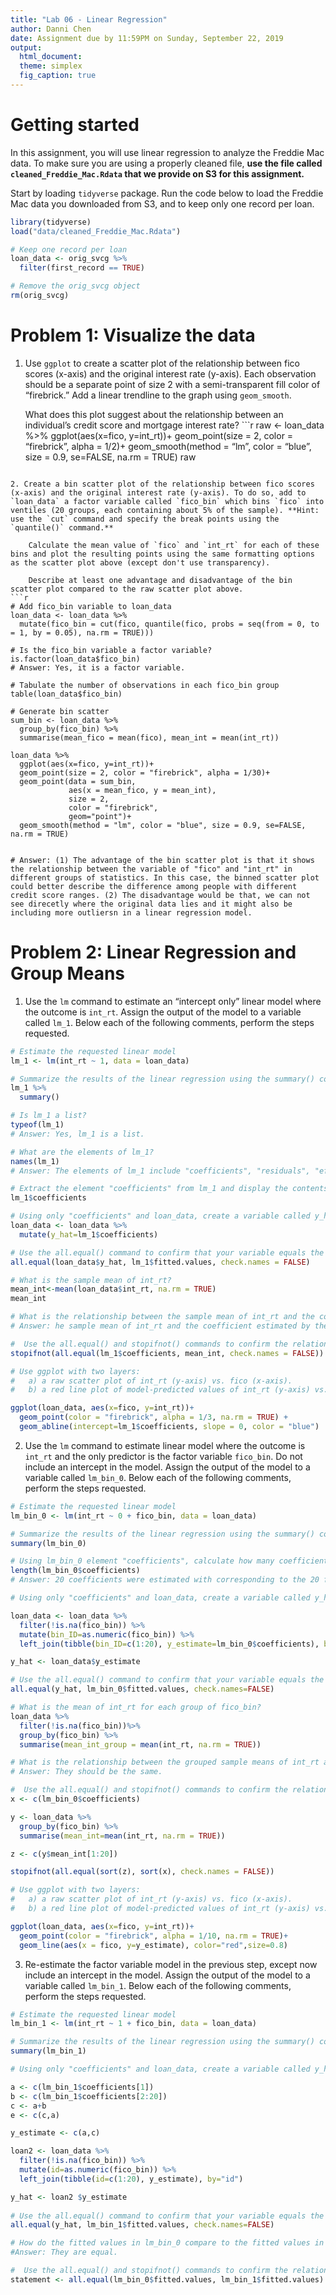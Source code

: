 ```yaml
---
title: "Lab 06 - Linear Regression"
author: Danni Chen
date: Assignment due by 11:59PM on Sunday, September 22, 2019
output:
  html_document:
  theme: simplex
  fig_caption: true
---
```


# Getting started
In this assignment, you will use linear regression to analyze the Freddie Mac data. To make sure you are using a properly cleaned file, **use the file called `cleaned_Freddie_Mac.Rdata` that we provide on S3 for this assignment.**

Start by loading `tidyverse` package. Run the code below to load the Freddie Mac data you downloaded from S3, and to keep only one record per loan.
```r
library(tidyverse)
load("data/cleaned_Freddie_Mac.Rdata")

# Keep one record per loan
loan_data <- orig_svcg %>% 
  filter(first_record == TRUE) 

# Remove the orig_svcg object 
rm(orig_svcg)
```

# Problem 1: Visualize the data

1. Use `ggplot` to create a scatter plot of the relationship between fico scores (x-axis) and the original interest rate (y-axis). Each observation should be a separate point of size 2 with a semi-transparent fill color of "firebrick." Add a linear trendline to the graph using `geom_smooth`. 

    What does this plot suggest about the relationship between an individual's credit score and mortgage interest rate?
```r
raw <- loan_data %>%
  ggplot(aes(x=fico, y=int_rt))+
  geom_point(size = 2, color = "firebrick", alpha = 1/2)+
  geom_smooth(method = "lm", color = "blue", size = 0.9, se=FALSE, na.rm = TRUE)
raw

```

2. Create a bin scatter plot of the relationship between fico scores (x-axis) and the original interest rate (y-axis). To do so, add to `loan_data` a factor variable called `fico_bin` which bins `fico` into ventiles (20 groups, each containing about 5% of the sample). **Hint: use the `cut` command and specify the break points using the `quantile()` command.** 

    Calculate the mean value of `fico` and `int_rt` for each of these bins and plot the resulting points using the same formatting options as the scatter plot above (except don't use transparency).

    Describe at least one advantage and disadvantage of the bin scatter plot compared to the raw scatter plot above.
```r
# Add fico_bin variable to loan_data
loan_data <- loan_data %>%
  mutate(fico_bin = cut(fico, quantile(fico, probs = seq(from = 0, to = 1, by = 0.05), na.rm = TRUE)))

# Is the fico_bin variable a factor variable?
is.factor(loan_data$fico_bin)
# Answer: Yes, it is a factor variable.

# Tabulate the number of observations in each fico_bin group
table(loan_data$fico_bin)

# Generate bin scatter
sum_bin <- loan_data %>% 
  group_by(fico_bin) %>% 
  summarise(mean_fico = mean(fico), mean_int = mean(int_rt))

loan_data %>%
  ggplot(aes(x=fico, y=int_rt))+
  geom_point(size = 2, color = "firebrick", alpha = 1/30)+
  geom_point(data = sum_bin, 
             aes(x = mean_fico, y = mean_int),
             size = 2, 
             color = "firebrick",
             geom="point")+
  geom_smooth(method = "lm", color = "blue", size = 0.9, se=FALSE, na.rm = TRUE)
  

# Answer: (1) The advantage of the bin scatter plot is that it shows the relationship between the variable of "fico" and "int_rt" in different groups of statistics. In this case, the binned scatter plot could better describe the difference among people with different credit score ranges. (2) The disadvantage would be that, we can not see direcetly where the original data lies and it might also be including more outliersn in a linear regression model.
```

# Problem 2: Linear Regression and Group Means

1. Use the `lm` command to estimate an "intercept only" linear model where the outcome is `int_rt`. Assign the output of the model to a variable called `lm_1`. Below each of the following comments, perform the steps requested.

```r
# Estimate the requested linear model
lm_1 <- lm(int_rt ~ 1, data = loan_data)

# Summarize the results of the linear regression using the summary() command
lm_1 %>%
  summary()

# Is lm_1 a list?
typeof(lm_1)
# Answer: Yes, lm_1 is a list.

# What are the elements of lm_1?
names(lm_1)
# Answer: The elements of lm_1 include "coefficients", "residuals", "effects", "rank", "fitted.values", "assign", "qr", "df.residual", "na.action", "xlevels", "call", "terms", "model".

# Extract the element "coefficients" from lm_1 and display the contents
lm_1$coefficients

# Using only "coefficients" and loan_data, create a variable called y_hat containing model predicted outcomes.
loan_data <- loan_data %>% 
  mutate(y_hat=lm_1$coefficients)

# Use the all.equal() command to confirm that your variable equals the "fitted.values" element of lm_1.
all.equal(loan_data$y_hat, lm_1$fitted.values, check.names = FALSE)

# What is the sample mean of int_rt?
mean_int<-mean(loan_data$int_rt, na.rm = TRUE)
mean_int

# What is the relationship between the sample mean of int_rt and the coefficient estimated by your model? 
# Answer: he sample mean of int_rt and the coefficient estimated by the model should be the same.

#  Use the all.equal() and stopifnot() commands to confirm the relationship you assert. 
stopifnot(all.equal(lm_1$coefficients, mean_int, check.names = FALSE))

# Use ggplot with two layers:
#   a) a raw scatter plot of int_rt (y-axis) vs. fico (x-axis). 
#   b) a red line plot of model-predicted values of int_rt (y-axis) vs. fico (x-axis). 

ggplot(loan_data, aes(x=fico, y=int_rt))+
  geom_point(color = "firebrick", alpha = 1/3, na.rm = TRUE) +
  geom_abline(intercept=lm_1$coefficients, slope = 0, color = "blue")

```

2. Use the `lm` command to estimate linear model where the outcome is `int_rt` and the only predictor is the factor variable `fico_bin`. Do not include an intercept in the model. Assign the output of the model to a variable called `lm_bin_0`. Below each of the following comments, perform the steps requested.

```r
# Estimate the requested linear model
lm_bin_0 <- lm(int_rt ~ 0 + fico_bin, data = loan_data)

# Summarize the results of the linear regression using the summary() command
summary(lm_bin_0)

# Using lm_bin_0 element "coefficients", calculate how many coefficients were estimated.
length(lm_bin_0$coefficients)
# Answer: 20 coefficients were estimated with corresponding to the 20 fico bins.

# Using only "coefficients" and loan_data, create a variable called y_hat containing model predicted outcomes.

loan_data <- loan_data %>% 
  filter(!is.na(fico_bin)) %>% 
  mutate(bin_ID=as.numeric(fico_bin)) %>% 
  left_join(tibble(bin_ID=c(1:20), y_estimate=lm_bin_0$coefficients), by="bin_ID")

y_hat <- loan_data$y_estimate

# Use the all.equal() command to confirm that your variable equals the "fitted.values" element of lm_bin_0.
all.equal(y_hat, lm_bin_0$fitted.values, check.names=FALSE)

# What is the mean of int_rt for each group of fico_bin?
loan_data %>%
  filter(!is.na(fico_bin))%>%
  group_by(fico_bin) %>%
  summarise(mean_int_group = mean(int_rt, na.rm = TRUE))

# What is the relationship between the grouped sample means of int_rt and the coefficients estimated by your model? 
# Answer: They should be the same.

#  Use the all.equal() and stopifnot() commands to confirm the relationship you assert. 
x <- c(lm_bin_0$coefficients)

y <- loan_data %>% 
  group_by(fico_bin) %>%
  summarise(mean_int=mean(int_rt, na.rm = TRUE))

z <- c(y$mean_int[1:20])

stopifnot(all.equal(sort(z), sort(x), check.names = FALSE))

# Use ggplot with two layers:
#   a) a raw scatter plot of int_rt (y-axis) vs. fico (x-axis). 
#   b) a red line plot of model-predicted values of int_rt (y-axis) vs. fico (x-axis). 

ggplot(loan_data, aes(x=fico, y=int_rt))+
  geom_point(color = "firebrick", alpha = 1/10, na.rm = TRUE)+
  geom_line(aes(x = fico, y=y_estimate), color="red",size=0.8)

```

3. Re-estimate the factor variable model in the previous step, except now include an intercept in the model. Assign the output of the model to a variable called `lm_bin_1`. Below each of the following comments, perform the steps requested.

```r
# Estimate the requested linear model
lm_bin_1 <- lm(int_rt ~ 1 + fico_bin, data = loan_data)

# Summarize the results of the linear regression using the summary() command
summary(lm_bin_1)

# Using only "coefficients" and loan_data, create a variable called y_hat containing model predicted outcomes.

a <- c(lm_bin_1$coefficients[1])
b <- c(lm_bin_1$coefficients[2:20])
c <- a+b
e <- c(c,a)

y_estimate <- c(a,c)

loan2 <- loan_data %>% 
  filter(!is.na(fico_bin)) %>% 
  mutate(id=as.numeric(fico_bin)) %>% 
  left_join(tibble(id=c(1:20), y_estimate), by="id")

y_hat <- loan2 $y_estimate
  
# Use the all.equal() command to confirm that your variable equals the "fitted.values" element of lm_bin_1.
all.equal(y_hat, lm_bin_1$fitted.values, check.names=FALSE)

# How do the fitted values in lm_bin_0 compare to the fitted values in lm_bin_1?
#Answer: They are equal.

#  Use the all.equal() and stopifnot() commands to confirm the relationship you assert. 
statement <- all.equal(lm_bin_0$fitted.values, lm_bin_1$fitted.values)
```